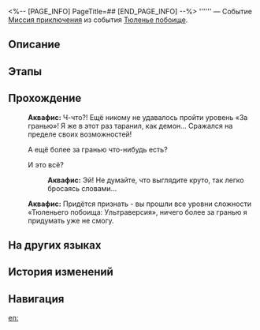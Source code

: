 <%-- [PAGE_INFO]
PageTitle=##
[END_PAGE_INFO] --%>
{{Дополнить|Диалоги.}}
{{Миссия Инфобокс
|id              = 8032111
|Название        = 
|Изображение     = Миссия .png
|Тип             = Миссия приключения
|Событие         = Тюленье побоище
|Глава           = 
|Условия         = Завершена [[Миссия приключения]] «[[Тюленье побоище: Пролог]]»
|Персонажи       = Аквафис; Первопроходец
|СтартЛокация    = [[Амфореус]] — [[Вечный священный город Охема]]
|Мир             = Амфореус
|Предыдущая      = Тюленье побоище: Пролог
|Следующая       = 
|Награды         = Кредиты*66 666
}}
'''''' — Событие [[Миссия приключения]] из события [[Тюленье побоище]].

==Описание==
{{Описание|<!--официальное описание из Перекрёстка судеб-->}}

==Этапы==


==Прохождение==
{{Дополнить}}
:'''Аквафис:''' Ч-что?! Ещё никому не удавалось пройти уровень «За гранью»! Я же в этот раз таранил, как демон... Сражался на пределе своих возможностей!
:{{Диалог}} А ещё более за гранью что-нибудь есть?
:{{Диалог}} И это всё?
::'''Аквафис:''' Эй! Не думайте, что выглядите круто, так легко бросаясь словами...
:'''Аквафис:''' Придётся признать - вы прошли все уровни сложности «Тюленьего побоища: Ультраверсия», ничего более за гранью я придумать уже не смогу.
{{Диалог Конец}}

==На других языках==
{{На других языках
|en   = 
|zhs  = 
|zht  = 
|ja   = 
|ko   = 
|es   = 
|fr   = 
|ru   = 
|th   = 
|vi   = 
|de   = 
|id   = 
|pt   = 
}}

==История изменений==
{{История изменений|3.5}}

==Навигация==
{{Миссия приключения Навбокс|Глава }}

[[en:]]
